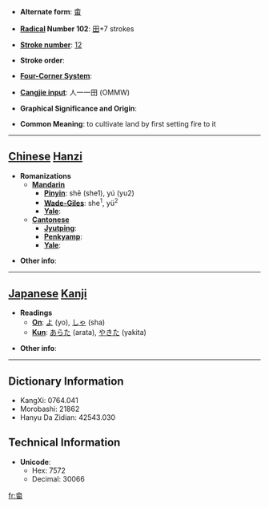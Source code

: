 * '''Alternate form''': [[畬]]

* '''[[Wiktionary:Chinese radical index| Radical]] Number 102''': [[Wiktionary:Chinese radical index 田|田]]+7 strokes

* '''[[Wiktionary:Chinese total strokes index|Stroke number]]''': [[Wiktionary:Chinese total strokes index 12|12]]

* '''Stroke order''': 

* '''[[Wiktionary:Chinese four corner index|Four-Corner System]]''': 

* '''[[Wiktionary:Chinese Cangjie index|Cangjie input]]''': 人一一田 (OMMW)

* '''Graphical Significance and Origin''': 

* '''Common Meaning''': to cultivate land by first setting fire to it

----

== [[Chinese]] [[Hanzi]] ==

* '''Romanizations'''
** '''[[Mandarin]]'''
*** '''[[Pinyin]]''': shē (she1), yú (yu2)
*** '''[[Wade-Giles]]''': she<sup>1</sup>, yü<sup>2</sup>
*** '''[[Yale]]''': 
** '''[[Cantonese]]'''
*** '''[[Jyutping]]''':
*** '''[[Penkyamp]]''': 
*** '''[[Yale]]''': 

* '''Other info''': 

----

== [[Japanese]] [[Kanji]] ==

* '''Readings'''
** '''[[On]]''': [[よ]] (yo), [[しゃ]] (sha)
** '''[[Kun]]''': [[あらた]] (arata), [[やきた]] (yakita)

* '''Other info''':  

----

== Dictionary Information ==

* KangXi: 0764.041
* Morobashi: 21862
* Hanyu Da Zidian: 42543.030

== Technical Information ==

* '''Unicode''':
** Hex: 7572
** Decimal: 30066

[[fr:畲]]